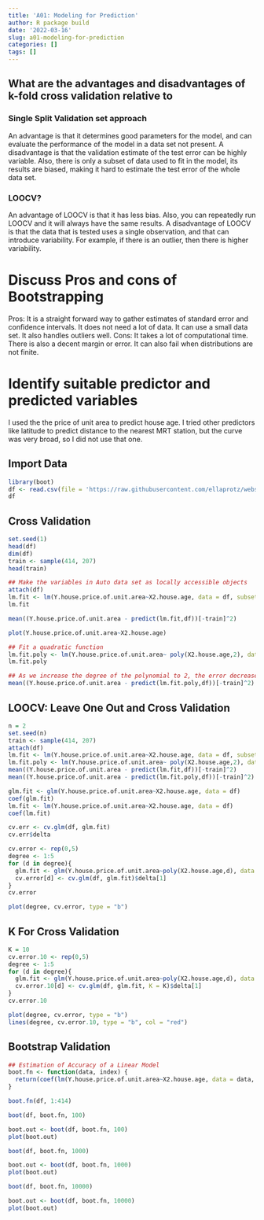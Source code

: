 ```yaml
---
title: 'A01: Modeling for Prediction'
author: R package build
date: '2022-03-16'
slug: a01-modeling-for-prediction
categories: []
tags: []
---
```

## What are the advantages and disadvantages of k-fold cross validation relative to 

### Single Split Validation set approach 
An advantage is that it determines good parameters for the model, and can evaluate the performance of the model in a data set not present. A disadvantage is that the validation estimate of the test error can be highly variable. Also, there is only a subset of data used to fit in the model, its results are biased, making it hard to estimate the test error of the whole data set. 

### LOOCV?
An advantage of LOOCV is that it has less bias. Also, you can repeatedly run LOOCV and it will always have the same results. A disadvantage of LOOCV is that the data that is tested uses a single observation, and that can introduce variability. For example, if there is an outlier, then there is higher variability. 

# Discuss Pros and cons of Bootstrapping 
Pros: It is a straight forward way to gather estimates of standard error and confidence intervals. It does not need a lot of data. It can use a small data set. It also handles outliers well. 
Cons: It takes a lot of computational time. There is also a decent margin or error. It can also fail when distributions are not finite.

# Identify suitable predictor and predicted variables
I used the the price of unit area to predict house age. I tried other predictors like latitude to predict distance to the nearest MRT station, but the curve was very broad, so I did not use that one. 

## Import Data
```r
library(boot)
df <- read.csv(file = 'https://raw.githubusercontent.com/ellaprotz/webstie_ella/master/Real%20estate%20valuation%20data%20set.csv')
df
```

## Cross Validation
```r
set.seed(1)
head(df)
dim(df)
train <- sample(414, 207)
head(train)
```

```r
## Make the variables in Auto data set as locally accessible objects
attach(df)
lm.fit <- lm(Y.house.price.of.unit.area~X2.house.age, data = df, subset = train)
lm.fit
```

```r
mean((Y.house.price.of.unit.area - predict(lm.fit,df))[-train]^2)
```

```r
plot(Y.house.price.of.unit.area~X2.house.age)
```
```r
## Fit a quadratic function
lm.fit.poly <- lm(Y.house.price.of.unit.area~ poly(X2.house.age,2), data = df, subset = train)
lm.fit.poly
```
```r
## As we increase the degree of the polynomial to 2, the error decreases
mean((Y.house.price.of.unit.area - predict(lm.fit.poly,df))[-train]^2)
```

## LOOCV: Leave One Out and Cross Validation
```r
n = 2
set.seed(n)
train <- sample(414, 207)
attach(df)
lm.fit <- lm(Y.house.price.of.unit.area~X2.house.age, data = df, subset = train)
lm.fit.poly <- lm(Y.house.price.of.unit.area~ poly(X2.house.age,2), data = df, subset = train)
mean((Y.house.price.of.unit.area - predict(lm.fit,df))[-train]^2)
mean((Y.house.price.of.unit.area - predict(lm.fit.poly,df))[-train]^2)
```


```r
glm.fit <- glm(Y.house.price.of.unit.area~X2.house.age, data = df)
coef(glm.fit)
lm.fit <- lm(Y.house.price.of.unit.area~X2.house.age, data = df)
coef(lm.fit)
```
```r
cv.err <- cv.glm(df, glm.fit)
cv.err$delta
```
```r
cv.error <- rep(0,5)
degree <- 1:5
for (d in degree){
  glm.fit <- glm(Y.house.price.of.unit.area~poly(X2.house.age,d), data = df)
  cv.error[d] <- cv.glm(df, glm.fit)$delta[1]
}
cv.error
```
```r
plot(degree, cv.error, type = "b")
```

## K For Cross Validation
```r
K = 10
cv.error.10 <- rep(0,5)
degree <- 1:5
for (d in degree){
  glm.fit <- glm(Y.house.price.of.unit.area~poly(X2.house.age,d), data = df)
  cv.error.10[d] <- cv.glm(df, glm.fit, K = K)$delta[1]
}
cv.error.10
```
```r
plot(degree, cv.error, type = "b")
lines(degree, cv.error.10, type = "b", col = "red")
```
## Bootstrap Validation
```r
## Estimation of Accuracy of a Linear Model
boot.fn <- function(data, index) {
  return(coef(lm(Y.house.price.of.unit.area~X2.house.age, data = data, subset = index)))
}
```

```r
boot.fn(df, 1:414)
```

```r
boot(df, boot.fn, 100)
```


```r
boot.out <- boot(df, boot.fn, 100)
plot(boot.out)
```
```r
boot(df, boot.fn, 1000)
```

```r
boot.out <- boot(df, boot.fn, 1000)
plot(boot.out)
```

```r
boot(df, boot.fn, 10000)
```

```r
boot.out <- boot(df, boot.fn, 10000)
plot(boot.out)
```






